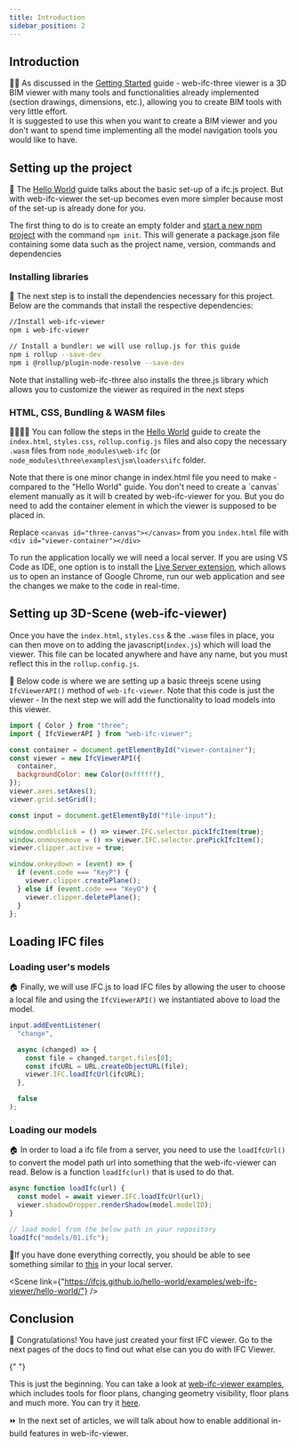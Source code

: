 ```yaml
---
title: Introduction
sidebar_position: 2
---
```



## Introduction

👩‍🏫 As discussed in the [Getting Started](../Getting%20started.mdx) guide - web-ifc-three viewer is a 3D BIM viewer with many tools and functionalities already implemented (section drawings, dimensions, etc.), allowing you to create BIM tools with very little effort.\
It is suggested to use this when you want to create a BIM viewer and you don't want to spend time implementing all the model navigation tools you would like to have.

## Setting up the project

🧱 The [Hello World](../../Hello%20world.mdx) guide talks about the basic set-up of a ifc.js project. But with web-ifc-viewer the set-up becomes even more simpler because most of the set-up is already done for you.

The first thing to do is to create an empty folder and [start a new npm project](https://docs.npmjs.com/cli/v8/commands/npm-init) with the command `npm init`. This will generate a package.json file containing some data such as the project name, version, commands and dependencies

### Installing libraries

🎯 The next step is to install the dependencies necessary for this project. Below are the commands that install the respective dependencies:

```bash
//Install web-ifc-viewer
npm i web-ifc-viewer

// Install a bundler: we will use rollup.js for this guide
npm i rollup --save-dev
npm i @rollup/plugin-node-resolve --save-dev
```

<IfcCard icon="📃" title="three.js?">
  Note that installing web-ifc-three also installs the three.js library which allows you to customize the viewer as required in the next steps
</IfcCard>

### HTML, CSS, Bundling & WASM files

📝🎨🧻📁 You can follow the steps in the [Hello World](../../Hello%20world.mdx) guide to create the `index.html`, `styles.css`, `rollup.config.js` files and also copy the necessary `.wasm` files from `node_modules\web-ifc` (or `node_modules\three\examples\jsm\loaders\ifc` folder.

<IfcCard icon="📃" title="minor change in index.html">
    Note that there is one minor change in index.html file you need to make - compared to the "Hello World" guide. You don't need to create a `canvas` element manually as it will b created by web-ifc-viewer for you. But you do need to add the container element in which the viewer is supposed to be placed in.
</IfcCard>

Replace `<canvas id="three-canvas"></canvas>` from you `index.html` file with `<div id="viewer-container"></div>`

<IfcCard icon="🌏" title="What else can I do with IFC.js?">
  To run the application locally we will need a local server. If you are using VS Code as IDE, one option is to install the <a href="https://marketplace.visualstudio.com/items?itemName=ritwickdey.LiveServer">Live Server extension</a>, which allows us to open an instance of Google Chrome, run our web application and see the changes we make to the code in real-time.
</IfcCard>

## Setting up 3D-Scene (web-ifc-viewer)

Once you have the `index.html`, `styles.css` & the `.wasm` files in place, you can then move on to adding the javascript(`index.js`) which will load the viewer. This file can be located anywhere and have any name, but you must reflect this in the `rollup.config.js`.

🎥 Below code is where we are setting up a basic threejs scene using `IfcViewerAPI()` method of `web-ifc-viewer`. Note that this code is just the viewer - In the next step we will add the functionality to load models into this viewer.

```js
import { Color } from "three";
import { IfcViewerAPI } from "web-ifc-viewer";

const container = document.getElementById("viewer-container");
const viewer = new IfcViewerAPI({
  container,
  backgroundColor: new Color(0xffffff),
});
viewer.axes.setAxes();
viewer.grid.setGrid();

const input = document.getElementById("file-input");

window.ondblclick = () => viewer.IFC.selector.pickIfcItem(true);
window.onmousemove = () => viewer.IFC.selector.prePickIfcItem();
viewer.clipper.active = true;

window.onkeydown = (event) => {
  if (event.code === "KeyP") {
    viewer.clipper.createPlane();
  } else if (event.code === "KeyO") {
    viewer.clipper.deletePlane();
  }
};
```

## Loading IFC files

### Loading user's models

🏠 Finally, we will use IFC.js to load IFC files by allowing the user to choose a local file and using the `IfcViewerAPI()` we instantiated above to load the model.

```js
input.addEventListener(
  "change",

  async (changed) => {
    const file = changed.target.files[0];
    const ifcURL = URL.createObjectURL(file);
    viewer.IFC.loadIfcUrl(ifcURL);
  },

  false
);
```

### Loading our models

🏠 In order to load a ifc file from a server, you need to use the `loadIfcUrl()` to convert the model path url into something that the web-ifc-viewer can read. Below is a function `loadIfc(url)` that is used to do that.

```js
async function loadIfc(url) {
  const model = await viewer.IFC.loadIfcUrl(url);
  viewer.shadowDropper.renderShadow(model.modelID);
}

// load model from the below path in your repository
loadIfc("models/01.ifc");
```

🚩If you have done everything correctly, you should be able to see something similar to [this](https://ifcjs.github.io/hello-world/examples/web-ifc-viewer/hello-world/) in your local server.

<Scene link={"https://ifcjs.github.io/hello-world/examples/web-ifc-viewer/hello-world/"} />

## Conclusion

🎉
Congratulations! You have just created your first IFC viewer. Go to the next pages of the docs to find out what else can you do with IFC Viewer.

{" "}

<IfcCard icon="🔥" title="What else can I do with IFC.js?">
  This is just the beginning. You can take a look at <a href="https://github.com/IFCjs/hello-world/tree/main/examples/web-ifc-viewer">web-ifc-viewer examples</a>, which includes tools for floor plans, changing geometry visibility, floor plans and much more. You can try it <a href="https://ifcjs.github.io/web-ifc-viewer/example/index">here</a>.
</IfcCard>

⏩ In the next set of articles, we will talk about how to enable additional in-build features in web-ifc-viewer.

